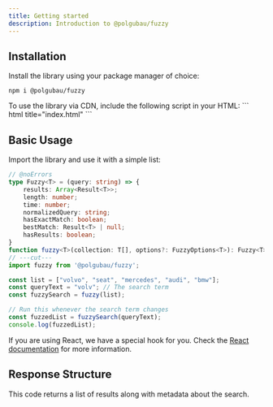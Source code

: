 ```yaml
---
title: Getting started
description: Introduction to @polgubau/fuzzy
---
```


## Installation

Install the library using your package manager of choice:
```package-install
npm i @polgubau/fuzzy
```
 
<Accordions type="single">
  <Accordion title="Using CDN?" value="cdn" id="cdn">
  To use the library via CDN, include the following script in your HTML:
  ``` html title="index.html"
<script src="https://cdn.jsdelivr.net/npm/@polgubau/fuzzy"></script>
```
   </Accordion>
</Accordions>

## Basic Usage

Import the library and use it with a simple list:

```ts twoslash title="index.ts"
// @noErrors
type Fuzzy<T> = (query: string) => {
    results: Array<Result<T>>;
    length: number;
    time: number;
    normalizedQuery: string;
    hasExactMatch: boolean;
    bestMatch: Result<T> | null;
    hasResults: boolean;
}
function fuzzy<T>(collection: T[], options?: FuzzyOptions<T>): Fuzzy<T>;
// ---cut---
import fuzzy from '@polgubau/fuzzy';

const list = ["volvo", "seat", "mercedes", "audi", "bmw"];
const queryText = "volv"; // The search term
const fuzzySearch = fuzzy(list);

// Run this whenever the search term changes
const fuzzedList = fuzzySearch(queryText);
console.log(fuzzedList); 
```
<Callout> If you are using React, we have a special hook for you. Check the [React documentation](/docs/react) for more information.</Callout>

## Response Structure
This code returns a list of results along with metadata about the search.
<AutoTypeTable path="./src/types/lib.ts" name="FuzzyResponse" />

